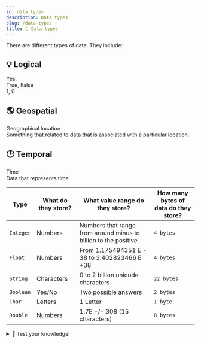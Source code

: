 ```yaml
---
id: data types
description: Data types
slug: /data-types
title: 👆 Data types
---
```


There are different types of data. They include:

## 💡 Logical

Yes,  <br />
True, False <br />
1, 0 <br />

## 🌎 Geospatial

Geographical location <br />
Something that related to data that is associated with a particular location.

## 🕒 Temporal

Time <br />
Data that represents time

| Type      | What do they store? | What value range do they store? | How many bytes of data do they store? |
| ----------- | ----------- | ----------- | ----------- |
| `Integer`      | Numbers       | Numbers that range from around minus to billion to the positive       | `4 bytes`       |
| `Float`   | Numbers        | From 1.175494351 E - 38 to 3.402823466 E +38        | `4 bytes`        |
| `String`   | Characters        | 0 to 2 billion unicode characters        | `22 bytes`        |
| `Boolean`   | Yes/No        | Two possible answers        | `2 bytes`        |
| `Char`   | Letters        | 1 Letter        | `1 byte`        |
| `Double`   | Numbers        | 1.7E +/- 308 (15 characters)        | `8 bytes`        |



<details>
  <summary>🧠 Test your knowledge!</summary>

<iframe src="https://quizlet.com/689429610/match/embed?i=3loczc&x=1jj1" height="500" width="100%"></iframe>

</details>